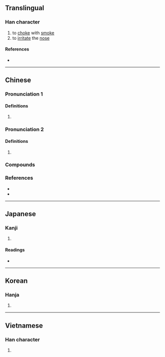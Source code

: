 {{also|呛}}
{{character info/new}}
==Translingual==

===Han character===
{{Han char|rn=30|rad=口|as=10|sn=13|four=68067|canj=ROIR|ids=⿰口倉}}

# to [[choke]] with [[smoke]]
# to [[irritate]] the [[nose]]

====References====
* {{Han ref|kx=0202.030|dkj=04051|dj=0424.300|hdz=10669.100|uh=55C6|ud=21958|bh=B6E6|bd=46822}}

----

==Chinese==
{{zh-forms|s=呛}}

===Pronunciation 1===
{{zh-pron
|m=qiāng
|c=coeng1,coeng3
|mn=chhiùⁿ/chhngh
|oc=y
|cat=
}}
{{attention|zh|please check}}

====Definitions====
{{zh-hanzi}}

# {{rfdef|zh}}

===Pronunciation 2===
{{zh-pron
|m=qiàng
|c=
|mn=qz,xm:chhiòng/qz,zz:chhiàng/qz,tw,xm:chhiùⁿ/qz,tw:chhngh/xm,zz:chhǹg
|mn_note=chhiòng/chhiàng - literary; chhiùⁿ/chhngh/chhǹg - vernacular
|oc=
|cat=
}}

====Definitions====
{{zh-hanzi}}

# {{rfdef|zh}}

===Compounds===
{{zh-der|倒嗆|嗆咳|嗆啍|嗆鼻|夠嗆}}

===References===
* {{R:twedu|A00659}}
* {{R:yue:Hanzi}}

----

==Japanese==

===Kanji===
{{ja-kanji|grade=|rs=口10}}

# {{rfdef|ja|sort=口10}}

====Readings====
* {{ja-readings|on=[[しょう]] (shō), [[そう]] (sō)|kun=[[ついばむ]] (tsuibamu), [[むせる]] (museru), [[つまる]] (tsumaru)}}

----

==Korean==

===Hanja===
{{ko-hanja|hangeul=창|rv=chang|mr=ch'ang}}

# {{rfdef|ko|sort=口10}}

----

==Vietnamese==

===Han character===
{{vi-hantu|[[sang]]|rs=口10}}

# {{rfdef|vi|sort=口10}}